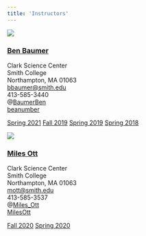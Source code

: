 ```yaml
---
title: 'Instructors'
---
```



<div class="row">
  <div class="col-sm-12 col-md-6">

  <div class="thumbnail">

![](https://www.smith.edu/sites/default/files/styles/img-faculty-detail/public/media/Faculty/ben_baumer_crop.jpg)

  <div class="caption">

### [Ben Baumer](https://www.smith.edu/academics/faculty/ben-baumer)

Clark Science Center  
Smith College  
Northampton, MA 01063  
<i class="fas fa-at"></i> [bbaumer@smith.edu](mailto:bbaumer@smith.edu)  
<i class="fas fa-phone"></i> 413-585-3440  
<i class="fab fa-twitter"></i> @[BaumerBen](http://www.twitter.com/BaumerBen)  
<i class="fab fa-github"></i> [beanumber](http://www.github.com/beanumber)

  <p>
  <a href="#" class="btn btn-default" role="button">Spring 2021</a>
  <a href="#" class="btn btn-primary" role="button">Fall 2019</a>
  <a href="#" class="btn btn-default" role="button">Spring 2019</a>
  <a href="#" class="btn btn-primary" role="button">Spring 2018</a>
  </p>
  </div>
  </div>
  </div>



  <div class="col-sm-12 col-md-6">
  <div class="thumbnail">

![](https://www.smith.edu/sites/default/files/styles/img-faculty-detail/public/media/Faculty/miles_ott_crop.jpg)

  <div class="caption">

### [Miles Ott](Miles Ott)

Clark Science Center  
Smith College  
Northampton, MA 01063  
<i class="fas fa-at"></i> [mott@smith.edu](mailto:mott@smith.edu)  
<i class="fas fa-phone"></i> 413-585-3537  
<i class="fab fa-twitter"></i> @[Miles_Ott](http://www.twitter.com/Miles_Ott)  
<i class="fab fa-github"></i> [MilesOtt](http://www.github.com/MilesOtt)

  <p>
  <a href="#" class="btn btn-default" role="button">Fall 2020</a>
  <a href="#" class="btn btn-primary" role="button">Spring 2020</a>
  </p>
  </div>
  </div>
  </div>

</div>

